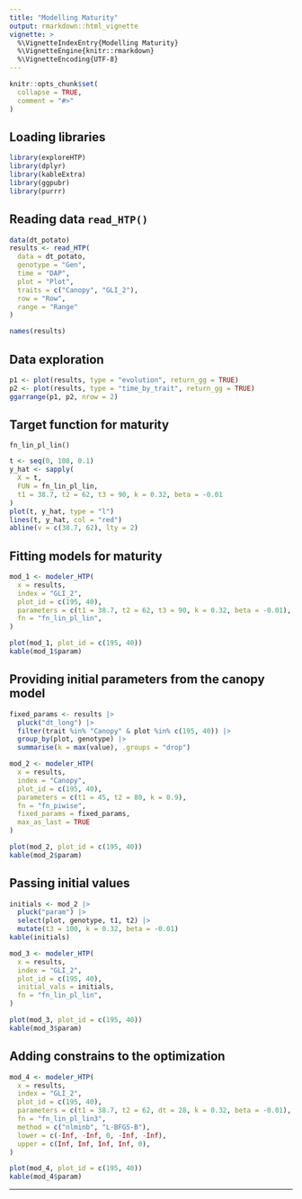 ```yaml
---
title: "Modelling Maturity"
output: rmarkdown::html_vignette
vignette: >
  %\VignetteIndexEntry{Modelling Maturity}
  %\VignetteEngine{knitr::rmarkdown}
  %\VignetteEncoding{UTF-8}
---
```


```r
knitr::opts_chunk$set(
  collapse = TRUE,
  comment = "#>"
)
```

## Loading libraries

```r
library(exploreHTP)
library(dplyr)
library(kableExtra)
library(ggpubr)
library(purrr)
```

## Reading data `read_HTP()`

```r
data(dt_potato)
results <- read_HTP(
  data = dt_potato,
  genotype = "Gen",
  time = "DAP",
  plot = "Plot",
  traits = c("Canopy", "GLI_2"),
  row = "Row",
  range = "Range"
)
```

```r
names(results)
```

## Data exploration

```r
p1 <- plot(results, type = "evolution", return_gg = TRUE)
p2 <- plot(results, type = "time_by_trait", return_gg = TRUE)
ggarrange(p1, p2, nrow = 2)
```

## Target function for maturity

`fn_lin_pl_lin()`

\begin{equation}
f(t; t_1, t_2, t_3, k, \beta) =
\begin{cases}
0 & \text{if } t < t_1 \\
\dfrac{k}{t_2 - t_1} \cdot (t - t_1) & \text{if } t_1 \leq t \leq t_2 \\
k & \text{if } t_2 \leq t \leq t_3 \\
k + \beta \cdot (t - t_3) & \text{if } t > t_3
\end{cases}
\end{equation}

```r
t <- seq(0, 108, 0.1)
y_hat <- sapply(
  X = t,
  FUN = fn_lin_pl_lin,
  t1 = 38.7, t2 = 62, t3 = 90, k = 0.32, beta = -0.01
)
plot(t, y_hat, type = "l")
lines(t, y_hat, col = "red")
abline(v = c(38.7, 62), lty = 2)
```

## Fitting models for maturity

```r
mod_1 <- modeler_HTP(
  x = results,
  index = "GLI_2",
  plot_id = c(195, 40),
  parameters = c(t1 = 38.7, t2 = 62, t3 = 90, k = 0.32, beta = -0.01),
  fn = "fn_lin_pl_lin",
)
```


```r
plot(mod_1, plot_id = c(195, 40))
kable(mod_1$param)
```

## Providing initial parameters from the canopy model

```r
fixed_params <- results |>
  pluck("dt_long") |>
  filter(trait %in% "Canopy" & plot %in% c(195, 40)) |>
  group_by(plot, genotype) |>
  summarise(k = max(value), .groups = "drop")
```

```r
mod_2 <- modeler_HTP(
  x = results,
  index = "Canopy",
  plot_id = c(195, 40),
  parameters = c(t1 = 45, t2 = 80, k = 0.9),
  fn = "fn_piwise",
  fixed_params = fixed_params,
  max_as_last = TRUE
)
```

```r
plot(mod_2, plot_id = c(195, 40))
kable(mod_2$param)
```

## Passing initial values

```r
initials <- mod_2 |>
  pluck("param") |>
  select(plot, genotype, t1, t2) |>
  mutate(t3 = 100, k = 0.32, beta = -0.01)
kable(initials)
```

```r
mod_3 <- modeler_HTP(
  x = results,
  index = "GLI_2",
  plot_id = c(195, 40),
  initial_vals = initials,
  fn = "fn_lin_pl_lin",
)
```

```r
plot(mod_3, plot_id = c(195, 40))
kable(mod_3$param)
```


## Adding constrains to the optimization

```r
mod_4 <- modeler_HTP(
  x = results,
  index = "GLI_2",
  plot_id = c(195, 40),
  parameters = c(t1 = 38.7, t2 = 62, dt = 28, k = 0.32, beta = -0.01),
  fn = "fn_lin_pl_lin3",
  method = c("nlminb", "L-BFGS-B"),
  lower = c(-Inf, -Inf, 0, -Inf, -Inf),
  upper = c(Inf, Inf, Inf, Inf, 0),
)
```

```r
plot(mod_4, plot_id = c(195, 40))
kable(mod_4$param)
```

<hr>
